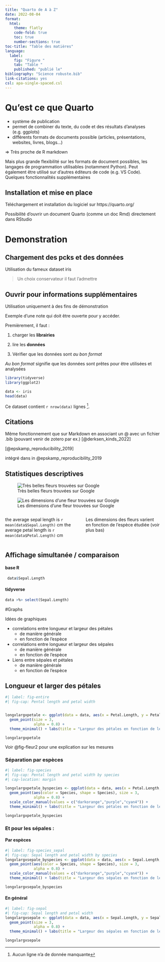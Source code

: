 ```yaml
---
title: "Quarto de A à Z"
date: 2022-08-04
format:
  html:
    theme: flatly
    code-fold: true
    toc: true
    number-sections: true
toc-title: "Table des matières"
language:
  label:
    fig: "Figure "
    tab: "Table "
    published: "publié le"
bibliography: "Science robuste.bib"
link-citations: yes
csl: apa-single-spaced.csl
---
```


# Qu'est ce que Quarto

- système de publication
- permet de combiner du texte, du code et des résultats d'analyses (e.g. ggplots) 
- différents formats de documents possible (articles, présentations, websites, livres, blogs...)

=> Très proche de R markdown 

Mais plus grande flexibilité sur les formats de document possibles, les langages de programmation utilisables (notamment Python). Peut également être utilisé sur d'autres éditeurs de code (e.g. VS Code).
Quelques fonctionnalités supplémentaires 

## Installation et mise en place

Téléchargement et installation du logiciel sur https://quarto.org/

Possibilité d'ouvrir un document Quarto (comme un doc Rmd) directement dans RStudio 

# Demonstration

## Chargement des pcks et des données

Utilisation du fameux dataset iris

> Un choix conservateur il faut l'admettre

:::{.callout-note collapse="true"}
## Ouvrir pour informations supplémentaires
Utilisation uniquement à des fins de démonstration

Exemple d'une note qui doit être ouverte pour y accéder.
:::

Premièrement, il faut : 

1. charger les **librairies** 

2. lire les **données**

3. Vérifier que les données sont *au bon format*


[*Au bon format* signifie que les données sont prêtes pour être utilisées et analysées]{.aside}

```r
library(tidyverse)
library(ggplot2)

data <- iris
head(data)
```

Ce dataset contient `r nrow(data)` lignes [^1].

[^1]: Aucun ligne n'a de donnée manquante 

## Citations 

Même fonctionnement que sur Markdown en associant un @ avec un fichier .bib (pouvant venir de zotero par ex.) [@derksen_kinds_2022]

[@epskamp_reproducibility_2019]

intégré dans in @epskamp_reproducibility_2019

## Statistiques descriptives

::: {layout-ncol=2}
![Très belles fleurs trouvées sur Google](flower.jpg){#fig-fleur}


![Les dimensions d'une fleur trouvées sur Google](flower1.jpg){#fig-fleur2}

:::


:::: {.columns}

::: {.column width="50%"}
the average sepal length is `r mean(data$Sepal.Length)` cm 
the average petal length is `r mean(data$Petal.Length)` cm
:::

::: {.column width="50%"}
Les dimensions des fleurs varient en fonction de l'espèce étudiée (voir plus bas)
:::

::::

## Affichage simultanée / comparaison 


::: {.panel-tabset}
#### base R
```.r
 data$Sepal.Length
```

#### tidyverse
```.r
data >%> select(Sepal.Length)
```
:::

#Graphs 

Idées de graphiques

* correlations entre longueur et largeur des pétales
  + de manière générale 
  + en fonction de l'espèce
  
* correlations entre longueur et largeur des sépales
  + de manière générale 
  + en fonction de l'espèce 
  
* Liens entre sépales et pétales
  + de manière générale
  + en fonction de l'espèce

## Longueur et larger des pétales

```r
#| label: fig-entire
#| fig-cap: Pental length and petal width


longxlargxpetale <- ggplot(data = data, aes(x = Petal.Length, y = Petal.Width)) +
  geom_point(size = 3,
             alpha = 0.8) +
  theme_minimal() + labs(title = "Largeur des pétales en fonction de leur longueur", x = "longueur des pétales (cm)", y = "largeur des pétales (cm)")

longxlargxpetale
```
Voir @fig-fleur2 pour une explication sur les mesures


###  Séparation par espèces 

```r
#| label: fig-species
#| fig-cap: Pental length and petal width by species 
#| cap-location: margin

longxlargxpetale_byspecies <- ggplot(data = data, aes(x = Petal.Length, y = Petal.Width)) +
  geom_point(aes(color = Species, shape = Species), size = 3,
             alpha = 0.8) +
  scale_color_manual(values = c("darkorange","purple","cyan4")) +
  theme_minimal() + labs(title = "Largeur des pétales en fonction de leur longueur et de l'espèce", x = "longueur des pétales (cm)", y = "largeur des pétales (cm)", color= "Espèces de fleur", shape= "Espèces de fleur")

longxlargxpetale_byspecies
```

### Et pour les sépales : 

::: {.panel-tabset}

#### Par espèces
```r
#| label: fig-species_sepal
#| fig-cap: Sepal length and petal width by species 
longxlargxsepale_byspecies <- ggplot(data = data, aes(x = Sepal.Length, y = Sepal.Width)) +
  geom_point(aes(color = Species, shape = Species), size = 3,
             alpha = 0.8) +
  scale_color_manual(values = c("darkorange","purple","cyan4")) +
  theme_minimal() + labs(title = "Largeur des sépales en fonction de leur longueur et de l'espèce", x = "longueur des sépales (cm)", y = "largeur des sépales (cm)", color= "Espèces de fleur", shape= "Espèces de fleur")

longxlargxsepale_byspecies
```

#### En général
```r
#| label: fig-sepal
#| fig-cap: Sepal length and petal width 
longxlargxsepale <- ggplot(data = data, aes(x = Sepal.Length, y = Sepal.Width)) +
  geom_point(size = 3,
             alpha = 0.8) +
  theme_minimal() + labs(title = "Largeur des sépales en fonction de leur longueur", x = "longueur des sépales (cm)", y = "largeur des sépales (cm)")

longxlargxsepale
```
:::




